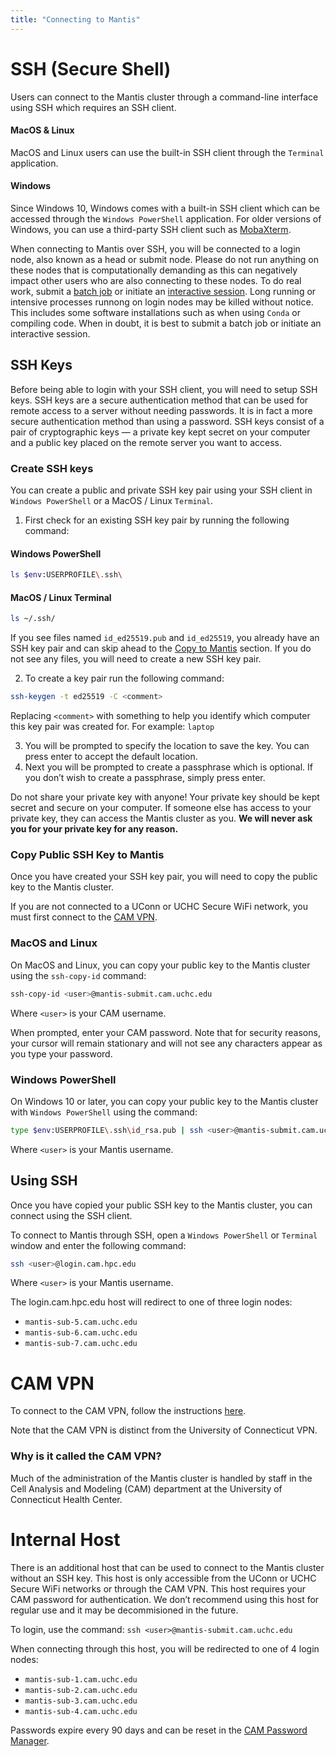 ```yaml
---
title: "Connecting to Mantis"
---
```


<!-- Once you have created a CAM Account there are two ways to connect to the Mantis cluster which are documented on this page:
1. Open OnDemand: a web-based interface for accessing
2. SSH (Secure Shell): a command-line interface


# Open OnDemand -->

# SSH (Secure Shell)
Users can connect to the Mantis cluster through a command-line interface using SSH which requires an SSH client. 

#### MacOS & Linux
MacOS and Linux users can use the built-in SSH client through the `Terminal` application. 

#### Windows
Since Windows 10, Windows comes with a built-in SSH client which can be accessed through the `Windows PowerShell` application. For older versions of Windows, you can use a third-party SSH client such as [MobaXterm](https://mobaxterm.mobatek.net). 

::: {.callout-warning}
When connecting to Mantis over SSH, you will be connected to a login node, also known as a head or submit node. Please do not run anything on these nodes that is computationally demanding as this can negatively impact other users who are also connecting to these nodes. To do real work, submit a [batch job](submission.qmd#batch-job-submission) or initiate an [interactive session](submission.qmd#interactive-job). Long running or intensive processes runnong on login nodes may be killed without notice. This includes some software installations such as when using `Conda` or compiling code. When in doubt, it is best to submit a batch job or initiate an interactive session.
:::


## SSH Keys
Before being able to login with your SSH client, you will need to setup SSH keys. SSH keys are a secure authentication method that can be used for remote access to a server without needing passwords. It is in fact a more secure authentication method than using a password. SSH keys consist of a pair of cryptographic keys --- a private key kept secret on your computer and a public key placed on the remote server you want to access.

### Create SSH keys
You can create a public and private SSH key pair using your SSH client in `Windows PowerShell` or a MacOS / Linux `Terminal`.  

1. First check for an existing SSH key pair by running the following command: 

::: {.panel-tabset}
#### Windows PowerShell
```bash
ls $env:USERPROFILE\.ssh\
```

#### MacOS / Linux Terminal
```bash
ls ~/.ssh/
```
:::

If you see files named `id_ed25519.pub` and `id_ed25519`, you already have an SSH key pair and can skip ahead to the [Copy to Mantis](#copy-to-mantis) section. If you do not see any files, you will need to create a new SSH key pair.

2. To create a key pair run the following command:

```bash
ssh-keygen -t ed25519 -C <comment>
```

Replacing `<comment>` with something to help you identify which computer this key pair was created for. For example: `laptop`

3. You will be prompted to specify the location to save the key. You can press enter to accept the default location.
4. Next you will be prompted to create a passphrase which is optional. If you don't wish to create a passphrase, simply press enter.

::: {.callout-warning}
Do not share your private key with anyone! Your private key should be kept secret and secure on your computer. If someone else has access to your private key, they can access the Mantis cluster as you. **We will never ask you for your private key for any reason.**
:::


### Copy Public SSH Key to Mantis
Once you have created your SSH key pair, you will need to copy the public key to the Mantis cluster.

If you are not connected to a UConn or UCHC Secure WiFi network, you must first connect to the [CAM VPN](connect.qmd#sec-vpn). 

::: {.panel-tabset}
### MacOS and Linux
On MacOS and Linux, you can copy your public key to the Mantis cluster using the `ssh-copy-id` command:

```bash
ssh-copy-id <user>@mantis-submit.cam.uchc.edu
```

Where `<user>` is your CAM username.

When prompted, enter your CAM password. Note that for security reasons, your cursor will remain stationary and  will not see any characters appear as you type your password.

### Windows PowerShell
On Windows 10 or later, you can copy your public key to the Mantis cluster with `Windows PowerShell` using the command:

```bash
type $env:USERPROFILE\.ssh\id_rsa.pub | ssh <user>@mantis-submit.cam.uchc.edu "cat >> .ssh/authorized_keys"
```

Where `<user>` is your Mantis username.
:::


## Using SSH
Once you have copied your public SSH key to the Mantis cluster, you can connect using the SSH client.

To connect to Mantis through SSH, open a `Windows PowerShell` or `Terminal` window and enter the following command:

```bash
ssh <user>@login.cam.hpc.edu
```

Where `<user>` is your Mantis username.

The login.cam.hpc.edu host will redirect to one of three login nodes:

- `mantis-sub-5.cam.uchc.edu`
- `mantis-sub-6.cam.uchc.edu`
- `mantis-sub-7.cam.uchc.edu`



# CAM VPN
<!--TODO: Move the documentation for vnp here eventually -->

To connect to the CAM VPN, follow the instructions [here](https://health.uconn.edu/high-performance-computing/tutorials/cam-vpn/). 

::: {.callout-note}
Note that the CAM VPN is distinct from the University of Connecticut VPN. 
:::

### Why is it called the CAM VPN?
Much of the administration of the Mantis cluster is handled by staff in the Cell Analysis and Modeling (CAM) department at the University of Connecticut Health Center.



<!-- # SSH Tunnelling -->
<!-- TODO: Explain why you might need this and how to do it. -->
<!-- TODO: How will this change once all traffic must go through external host? -->


<!-- # X11 Forwarding -->
<!-- TODO: Why you might need this and how to do it. -->
<!-- TODO: How will this change once all traffic must go through external host? -->



# Internal Host
There is an additional host that can be used to connect to the Mantis cluster without an SSH key. This host is only accessible from the UConn or UCHC Secure WiFi networks or through the CAM VPN. This host requires your CAM password for authentication. We don't recommend using this host for regular use and it may be decommisioned in the future.

To login, use the command: `ssh <user>@mantis-submit.cam.uchc.edu`

When connecting through this host, you will be redirected to one of 4 login nodes:

- `mantis-sub-1.cam.uchc.edu`
- `mantis-sub-2.cam.uchc.edu`
- `mantis-sub-3.cam.uchc.edu`
- `mantis-sub-4.cam.uchc.edu`

::: {callout-note}
Passwords expire every 90 days and can be reset in the [CAM Password Manager](https://pm-app.cam.uchc.edu/portal/Home/LandingPage).
:::



